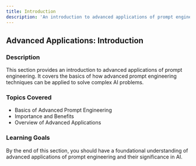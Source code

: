 ```yaml
---
title: Introduction
description: 'An introduction to advanced applications of prompt engineering.'
---
```


## Advanced Applications: Introduction

### Description
This section provides an introduction to advanced applications of prompt engineering. It covers the basics of how advanced prompt engineering techniques can be applied to solve complex AI problems.

### Topics Covered
- Basics of Advanced Prompt Engineering
- Importance and Benefits
- Overview of Advanced Applications

### Learning Goals
By the end of this section, you should have a foundational understanding of advanced applications of prompt engineering and their significance in AI.
